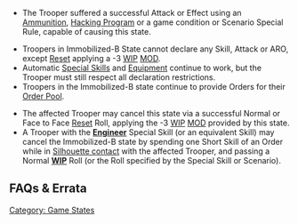 {{section-game-states}}
{{section-hacking}}
{{image | name=eng-imm-b.jpg | style=128 }}

{{skillbox |black| IMMOBILIZED-B | }}
{{Activation}}
*The Trooper suffered a successful Attack or Effect using an [[Ammunition]], [[Hacking Program]] or a game condition or Scenario Special Rule, capable of causing this state. 
{{Effects}}
*Troopers in Immobilized-B State cannot declare any Skill, Attack or ARO, except [[Reset]] applying a -3 [[WIP]] [[MOD]]. {{seefaq | State MODs are cumulative.}}
*Automatic [[Special Skills]] and [[Equipment]] continue to work, but the Trooper must still respect all declaration restrictions. 
*Troopers in the Immobilized-B state continue to provide Orders for their [[Order Pool]].
{{Cancellation}}
* The affected Trooper may cancel this state via a successful Normal or Face to Face [[Reset]] Roll, applying the -3 [[WIP]] [[MOD]] provided by this state.
* A Trooper with the '''[[Engineer]]''' Special Skill (or an equivalent Skill) may cancel the Immobilized-B state by spending one Short Skill of an Order while in [[Silhouette contact]] with the affected Trooper, and passing a Normal '''[[WIP]]''' Roll (or the Roll specified by the Special Skill or Scenario).


== FAQs & Errata ==

{{faqbox |
type = faq |
title = N4 FAQ |
version = 1.0, Jan 2021 |
q = Q: Do State MODs all stack with each other? For example, if a Trooper is in IMM-B and Targeted State, do they apply a -6 MOD to all their Reset Rolls? |
a = A: Yes. |
related = [[Dodge]], [[Immobilized-A State]], [[Immobilized-B State]], [[Isolated State]], [[Reset]], [[Targeted State]] }}



[[Category: Game States]]